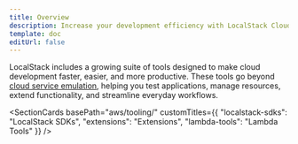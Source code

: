 ```yaml
---
title: Overview
description: Increase your development efficiency with LocalStack Cloud Developer Tools.
template: doc
editUrl: false
---
```



LocalStack includes a growing suite of tools designed to make cloud development faster, easier, and more productive. These tools go beyond [cloud service emulation](/aws/services/), helping you test applications, manage resources, extend functionality, and streamline everyday workflows.

<SectionCards 
  basePath="aws/tooling/" 
  customTitles={{
    "localstack-sdks": "LocalStack SDKs",
    "extensions": "Extensions",
    "lambda-tools": "Lambda Tools"
  }}
/>
